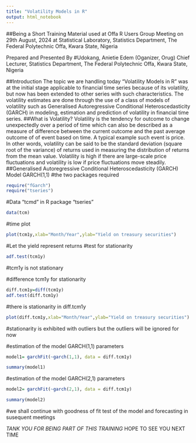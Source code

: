 ---
title: "Volatility Models in R"
output: html_notebook
---
##Being a Short Training Material used at Offa R Users Group Meeting on 29th August, 2024 at Statistical Laboratory, Statistics Department, The Federal Polytechnic Offa, Kwara State, Nigeria

Prepared and Presented
 By
#Udokang, Anietie Edem (Oganizer, Orug)
Chief Lecturer, Statistics Department, The Federal Polytechnic Offa, Kwara State, Nigeria

##Introduction
The topic we are handling today “Volatility Models in R” was at the initial stage applicable to financial time series because of its volatility, but now has been extended to other series with such characteristics. 
The volatility estimates are done through the use of a class of models of volatility such as Generalised Autoregressive Conditional Heteroscedasticity (GARCH) in modeling, estimation and prediction of volatility in financial time series.
##What is Volatility?
Volatility is the tendency for outcome to change unexpectedly over a period of time which can also be described as a measure of difference between the current outcome and the past average outcome of of event based on time. A typical example such event is price. 
In other words, volatility can be said to be the standard deviation (square root of the variance) of returns used in measuring the distribution of returns from the mean value. 
Volatility is high if there are large-scale price fluctuations and volatility is low if price fluctuations move steadily. 
##Generalised Autoregressive Conditional Heteroscedasticity (GARCH) Model
GARCH(1,1)
#the two packages required
```{r}
require("fGarch")
require("tseries")
```
#Data "tcmd" in R package "tseries"
```{r}
data(tcm)
```
#time plot
```{r}
plot(tcm1y,xlab="Month/Year",ylab="Yield on treasury securities")
```
#Let the yield represent returns
#test for stationarity
```{r}
adf.test(tcm1y)
```
#tcm1y is not stationary

#difference tcm1y for stationarity
```{r}
diff.tcm1y=diff(tcm1y)
adf.test(diff.tcm1y)
```
#there is stationarity in diff.tcm1y
```{r}
plot(diff.tcm1y,xlab="Month/Year",ylab="Yield on treasury securities")
```
#stationarity is exhibited with outliers but the outliers will be ignored for now

#estimation of the model GARCH(1,1) parameters 
```{r}
model1= garchFit(~garch(1,1), data = diff.tcm1y)
```
```{r}
summary(model1)
```

#estimation of the model GARCH(2,1) parameters 
```{r}
model2= garchFit(~garch(2,1), data = diff.tcm1y)
```
```{r}
summary(model2)
```
#we shall continue with goodness of fit test of the model and forecasting in susequent meetings

*TANK YOU FOR BEING PART OF THIS TRAINING
*HOPE TO SEE YOU NEXT TIME
